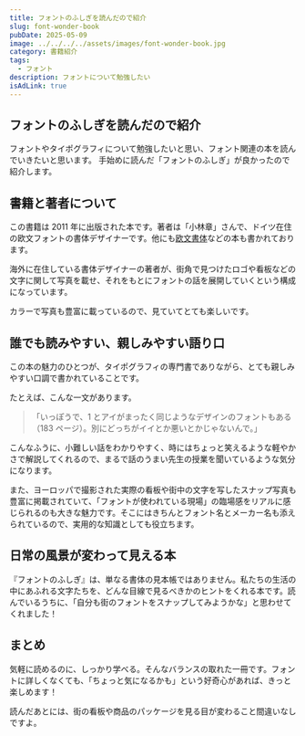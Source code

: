 ```yaml
---
title: フォントのふしぎを読んだので紹介
slug: font-wonder-book
pubDate: 2025-05-09
image: ../../../../assets/images/font-wonder-book.jpg
category: 書籍紹介
tags:
  - フォント
description: フォントについて勉強したい
isAdLink: true
---
```



## フォントのふしぎを読んだので紹介

フォントやタイポグラフィについて勉強したいと思い、フォント関連の本を読んでいきたいと思います。
手始めに読んだ「フォントのふしぎ」が良かったので紹介します。

<AmazonLink
  imageId="51Dtxr9LBSL"
  linkId="4nIcZFK"
  title="フォントのふしぎ ブランドのロゴはなぜ高そうに見えるのか？"
  author="小林章"
/>

## 書籍と著者について

この書籍は 2011 年に出版された本です。著者は「小林章」さんで、ドイツ在住の欧文フォントの書体デザイナーです。他にも[欧文書体](https://amzn.to/3RROS8S)などの本も書かれております。

海外に在住している書体デザイナーの著者が、街角で見つけたロゴや看板などの文字に関して写真を載せ、それをもとにフォントの話を展開していくという構成になっています。

カラーで写真も豊富に載っているので、見ていてとても楽しいです。

## 誰でも読みやすい、親しみやすい語り口

この本の魅力のひとつが、タイポグラフィの専門書でありながら、とても親しみやすい口調で書かれていることです。

たとえば、こんな一文があります。

> 「いっぽうで、1 とアイがまったく同じようなデザインのフォントもある（183 ページ）。別にどっちがイイとか悪いとかじゃないんで。」

こんなふうに、小難しい話をわかりやすく、時にはちょっと笑えるような軽やかさで解説してくれるので、まるで話のうまい先生の授業を聞いているような気分になります。

また、ヨーロッパで撮影された実際の看板や街中の文字を写したスナップ写真も豊富に掲載されていて、「フォントが使われている現場」の臨場感をリアルに感じられるのも大きな魅力です。そこにはきちんとフォント名とメーカー名も添えられているので、実用的な知識としても役立ちます。

## 日常の風景が変わって見える本

『フォントのふしぎ』は、単なる書体の見本帳ではありません。私たちの生活の中にあふれる文字たちを、どんな目線で見るべきかのヒントをくれる本です。読んでいるうちに、「自分も街のフォントをスナップしてみようかな」と思わせてくれました！

## まとめ

気軽に読めるのに、しっかり学べる。そんなバランスの取れた一冊です。フォントに詳しくなくても、「ちょっと気になるかも」という好奇心があれば、きっと楽しめます！

読んだあとには、街の看板や商品のパッケージを見る目が変わること間違いなしですよ。

<AmazonLink
  imageId="51Dtxr9LBSL"
  linkId="4nIcZFK"
  title="フォントのふしぎ ブランドのロゴはなぜ高そうに見えるのか？"
  author="小林章"
/>
